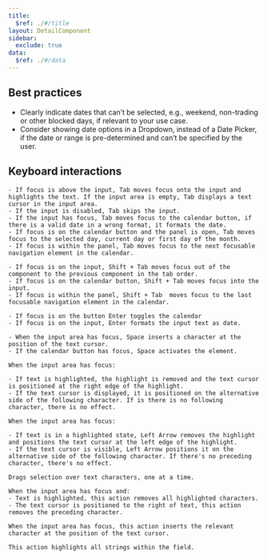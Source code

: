 ```yaml
---
title:
  $ref: ./#/title
layout: DetailComponent
sidebar:
  exclude: true
data:
  $ref: ./#/data
---
```


## Best practices

- Clearly indicate dates that can’t be selected, e.g., weekend, non-trading or other blocked days, if relevant to your use case.
- Consider showing date options in a Dropdown, instead of a Date Picker, if the date or range is pre-determined and can’t be specified by the user.

## Keyboard interactions

<KeyboardControls>
  <KeyboardControl keyOrCombos="Tab">

    - If focus is above the input, Tab moves focus onto the input and highlights the text. If the input area is empty, Tab displays a text cursor in the input area.
    - If the input is disabled, Tab skips the input.
    - If the input has focus, Tab moves focus to the calendar button, if there is a valid date in a wrong format, it formats the date.
    - If focus is on the calendar button and the panel is open, Tab moves focus to the selected day, current day or first day of the month.
    - If focus is within the panel, Tab moves focus to the next focusable navigation element in the calendar.

  </KeyboardControl>
  <KeyboardControl keyOrCombos="Shift + Tab">

    - If focus is on the input, Shift + Tab moves focus out of the component to the previous component in the tab order.
    - If focus is on the calendar button, Shift + Tab moves focus into the input.
    - If focus is within the panel, Shift + Tab  moves focus to the last focusable navigation element in the calendar.

  </KeyboardControl>
  <KeyboardControl keyOrCombos="Enter">

    - If focus is on the button Enter toggles the calendar
    - If focus is on the input, Enter formats the input text as date.

  </KeyboardControl>
  <KeyboardControl keyOrCombos="Space">

    - When the input area has focus, Space inserts a character at the position of the text cursor.
    - If the calendar button has focus, Space activates the element.

  </KeyboardControl>
  <KeyboardControl keyOrCombos="Right Arrow">

    When the input area has focus:

    - If text is highlighted, the highlight is removed and the text cursor is positioned at the right edge of the highlight.
    - If the text cursor is displayed, it is positioned on the alternative side of the following character. If is there is no following character, there is no effect.

  </KeyboardControl>
  <KeyboardControl keyOrCombos="Left Arrow">

    When the input area has focus:

    - If text is in a highlighted state, Left Arrow removes the highlight and positions the text cursor at the left edge of the highlight.
    - If the text cursor is visible, Left Arrow positions it on the alternative side of the following character. If there's no preceding character, there's no effect.

  </KeyboardControl>
  <KeyboardControl keyOrCombos="Shift + Left Arrow / Shift + Right Arrow">

    Drags selection over text characters, one at a time.

  </KeyboardControl>
  <KeyboardControl keyOrCombos="Backspace">

    When the input area has focus and:
    - Text is highlighted, this action removes all highlighted characters.
    - The text cursor is positioned to the right of text, this action removes the preceding character.

  </KeyboardControl>
  <KeyboardControl keyOrCombos="Alphanumeric/Special keys">

    When the input area has focus, this action inserts the relevant character at the position of the text cursor.

  </KeyboardControl>
  <KeyboardControl keyOrCombos="Control + A / Command + A">

    This action highlights all strings within the field.

  </KeyboardControl>
</KeyboardControls>
